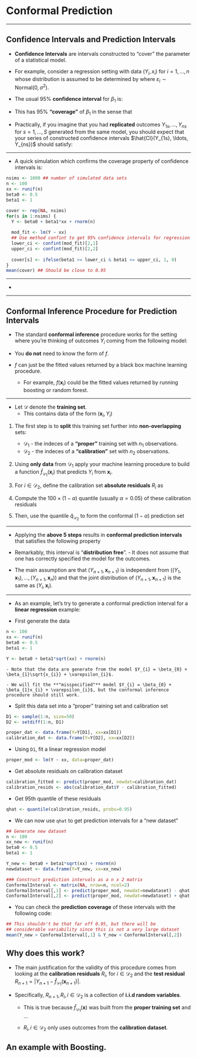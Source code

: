 # Conformal Prediction {#conformal-prediction}

---


## Confidence Intervals and Prediction Intervals

- **Confidence Intervals** are intervals constructed to "cover" the parameter of a statistical model.

- For example, consider a regression setting with data $(Y_{i}, x_{i})$ for $i = 1, \ldots, n$ whose distribution is
assumed to be determined by
\begin{equation}
Y_{i} = \beta_{0} + \beta_{1}x_{i} + \varepsilon_{i},
\end{equation}
where $\varepsilon_{i} \sim \textrm{Normal}(0, \sigma^{2})$.

- The usual $95\%$ **confidence interval** for $\beta_{1}$ is:
\begin{equation}
\hat{CI}(Y_{1}, \ldots, Y_{n}) = \Big[ \hat{\beta}_{1} - 1.96 \times \frac{\hat{\sigma}}{\sqrt{\sum_{i}x_{i}^{2} - n\bar{x}^{2}}}, \hat{\beta}_{1} + 1.96 \times \frac{\hat{\sigma}}{\sqrt{\sum_{i}x_{i}^{2} - n\bar{x}^{2}}} \Big]
\end{equation}

- This has $95\%$ **"coverage"** of $\beta_{1}$ in the sense that
\begin{equation}
P\Big\{ \beta_{1} \in \hat{CI}(Y_{1}, \ldots, Y_{n}) \Big\} = 0.95
\end{equation}

- Practically, if you imagine that you had **replicated** outcomes $Y_{1s}, \ldots, Y_{ns}$ for $s = 1, \ldots, S$
generated from the same model, you should expect that your series 
of constructed confidence intervals $\hat{CI}(Y_{1s}, \ldots, Y_{ns})$ should satisfy:
\begin{equation}
\frac{1}{S}\sum_{j=1}^{S} I\Big( \beta_{1} \in \hat{CI}(Y_{1s}, \ldots, Y_{ns}) \Big) \approx 1 - \alpha
\end{equation}

---

- A quick simulation which confirms the coverage property of confidence intervals is:
```r
nsims <- 1000 ## number of simulated data sets
n <- 100
xx <- runif(n)
beta0 <- 0.5
beta1 <- 1

cover <- rep(NA, nsims)
for(s in 1:nsims) {
  Y <- beta0 + beta1*xx + rnorm(n)
  
  mod_fit <- lm(Y ~ xx)
  ## Use method confint to get 95% confidence intervals for regression coefficients:
  lower_ci <- confint(mod_fit)[2,1]
  upper_ci <- confint(mod_fit)[2,2]  
    
  cover[s] <- ifelse(beta1 >= lower_ci & beta1 <= upper_ci, 1, 0)
}
mean(cover) ## Should be close to 0.95
```

---

* 


---

## Conformal Inference Procedure for Prediction Intervals

* The standard **conformal inference** procedure works for the setting where you're thinking of
outcomes $Y_{i}$ coming from the following model:
\begin{equation}
Y_{i} = f(\mathbf{x}_{i}) + \varepsilon_{i}
\end{equation}

* You **do not** need to know the form of $f$.

* $f$ can just be the fitted values returned by a black box machine learning procedure.
    - For example, $f(\mathbf{x}_{i})$ could be the fitted values returned by running boosting or random forest.

---

* Let $\mathcal{D}$ denote the **training set**.
    + This contains data of the form $(\mathbf{x}_{i}, Y_{i})$

1. The first step is to **split** this training set further into **non-overlapping** sets:
     + $\mathcal{D}_{1}$ - the indeces of a **"proper"** training set with $n_{1}$ observations.
     + $\mathcal{D}_{2}$ - the indeces of a **"calibration"** set with $n_{2}$ observations.
     
     
2. Using **only data** from $\mathcal{D}_{1}$ apply your machine learning procedure to build
a function $\hat{f}_{\mathcal{D}_{1}}(\mathbf{x}_{i})$ that predicts $Y_{i}$ from $\mathbf{x}_{i}$.

3. For $i \in \mathcal{D}_{2}$, define the calibration set **absolute residuals** $R_{i}$ as
\begin{equation}
R_{i} = | Y_{i} - \hat{f}_{\mathcal{D}_{1}}(\mathbf{x}_{i})|
\end{equation}


4. Compute the $100 \times (1 - \alpha)$ quantile (usually $\alpha = 0.05$) of these calibration residuals
\begin{equation}
\hat{q}_{\mathcal{D}_{2}, \alpha} = \textrm{$1 - \alpha$ quantile from residuals} R_{i} \textrm{ such that } i \in \mathcal{D}_{2}.
\end{equation}

5. Then, use the quantile $\hat{q}_{\mathcal{D}_{2}}$ to form the conformal $(1 - \alpha)$ prediction set
\begin{equation}
\hat{C}_{n}( \mathbf{x} ) = \Big[\hat{f}_{\mathcal{D}_{1}}(\mathbf{x}) - \hat{q}_{\mathcal{D}_{2}, \alpha},\hat{f}_{\mathcal{D}_{1}}(\mathbf{x}) + \hat{q}_{\mathcal{D}_{2}, \alpha}\Big]
\end{equation}

---

* Applying the **above 5 steps** results in **conformal prediction intervals** that satisfies the following property
\begin{equation}
1 - \alpha \leq P\Big( Y_{n+1} \in \hat{C}_{n}(\mathbf{x}_{n+1}) \Big| \textrm{obs. in proper train set}) < 1 - \alpha + \frac{1}{n_{2} + 1}
\end{equation}

* Remarkably, this interval is "**distribution free**".
      - It does not assume that one has correctly specified the model for the outcomes.

* The main assumption are that $(Y_{n+1}, \mathbf{x}_{n+1})$ is independent from $((Y_{1}, \mathbf{x}_{1}), \ldots, (Y_{n+1}, \mathbf{x}_{n}))$
and that the joint distribution of $(Y_{n+1}, \mathbf{x}_{n+1})$ is the same as $(Y_{i}, \mathbf{x}_{i})$.


---

* As an example, let's try to generate a conformal prediction interval for a **linear regression** example:

* First generate the data
```r
n <- 100
xx <- runif(n)
beta0 <- 0.5
beta1 <- 1

Y <- beta0 + beta1*sqrt(xx) + rnorm(n)
```
    - Note that the data are generate from the model $Y_{i} = \beta_{0} + \beta_{1}\sqrt{x_{i}} + \varepsilon_{i}$.
    
    - We will fit the **"misspecified"** model $Y_{i} = \beta_{0} + \beta_{1}x_{i} + \varepsilon_{i}$, but the conformal inference procedure should still work. 
    
    
* Split this data set into a "proper" training set and calibration set
```r
D1 <- sample(1:n, size=50)
D2 <- setdiff(1:n, D1)

proper_dat <- data.frame(Y=Y[D1], xx=xx[D1])
calibration_dat <- data.frame(Y=Y[D2], xx=xx[D2])
```

* Using `D1`, fit a linear regression model
```r
proper_mod <- lm(Y ~ xx, data=proper_dat)
```

* Get absolute residuals on calibration dataset
```r
calibration_fitted <- predict(proper_mod, newdat=calibration_dat)
calibration_resids <- abs(calibration_dat$Y - calibration_fitted)
```

* Get 95th quantile of these residuals
```r
qhat <- quantile(calibration_resids, probs=0.95)
```

* We can now use `qhat` to get prediction intervals for a "new dataset"
```r
## Generate new dataset
n <- 100
xx_new <- runif(n)
beta0 <- 0.5
beta1 <- 1

Y_new <- beta0 + beta1*sqrt(xx) + rnorm(n)
newdataset <- data.frame(Y=Y_new, xx=xx_new)

### Construct prediction intervals as a n x 2 matrix
ConformalInterval <- matrix(NA, nrow=n, ncol=2)
ConformalInterval[,1] <- predict(proper_mod, newdat=newdataset) - qhat
ConformalInterval[,2] <- predict(proper_mod, newdat=newdataset) + qhat
```

* You can check the **prediction coverage** of these intervals with the following code:
```r
## This shouldn't be that far off 0.95, but there will be 
## considerable variability since this is not a very large dataset
mean(Y_new > ConformalInterval[,1] & Y_new < ConformalInterval[,2])
```

## Why does this work?

* The main justification for the validity of this procedure comes from 
looking at the **calibration residuals** $R_{i}$, for $i \in \mathcal{D}_{2}$ 
and the **test residual** $R_{n + 1} = | Y_{n+1} - \hat{f}_{\mathcal{D}_{1}}(\mathbf{x}_{n+1})|$.

* Specifically, $R_{n+1}, R_{i}, i \in \mathcal{D}_{2}$ is a collection of **i.i.d random variables**.
    - This is true because $\hat{f}_{\mathcal{D}_{1}}(\mathbf{x})$ was built from the **proper training set** and ...
    
    - $R_{i}, i \in \mathcal{D}_{2}$ only uses outcomes from the **calibration dataset**.
    
    
    
## An example with Boosting.





